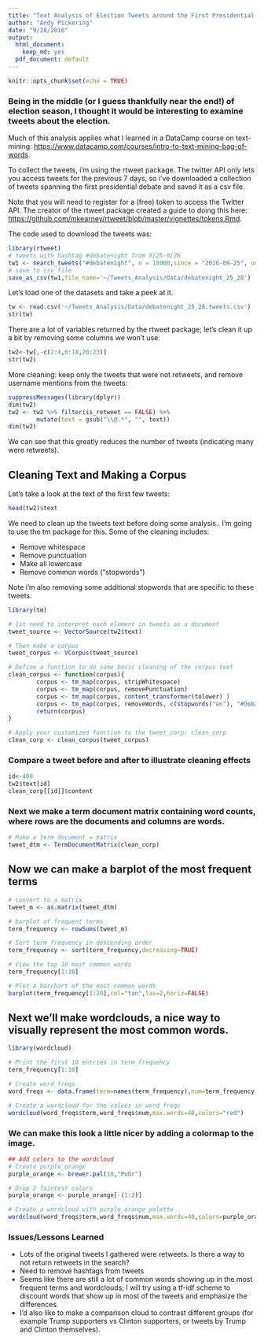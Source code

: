 ```yaml
---
title: "Text Analysis of Election Tweets around the First Presidential Debate"
author: "Andy Pickering"
date: "9/28/2016"
output:
  html_document:
    keep_md: yes
  pdf_document: default
---
```


```r
knitr::opts_chunk$set(echo = TRUE)
```

### Being in the middle (or I guess thankfully near the end!) of election season, I thought it would be interesting to examine tweets about the election.

Much of this analysis applies what I learned in a DataCamp course on text-mining: <https://www.datacamp.com/courses/intro-to-text-mining-bag-of-words>.

To collect the tweets, i'm using the rtweet package. The twitter API only lets you access tweets for the previous 7 days, so i've downloaded a collection of tweets spanning the first presidential debate and saved it as a csv file. 

Note that you will need to register for a (free) token to access the Twitter API. The creator of the rtweet package created a guide to doing this here: <https://github.com/mkearney/rtweet/blob/master/vignettes/tokens.Rmd>.

The code used to download the tweets was:

```r
library(rtweet)
# tweets with hashtag #debatenight from 9/25-9/28
tw1 <- search_tweets("#debatenight", n = 18000,since = "2016-09-25", until = "2016-09-28", token = twitter_token, lang = "en")
# save to csv file
save_as_csv(tw1,file_name='~/Tweets_Analysis/Data/debatenight_25_28')

```

Let's load one of the datasets and take a peek at it.
```r
tw <- read.csv('~/Tweets_Analysis/Data/debatenight_25_28.tweets.csv')
str(tw)
```

There are a lot of variables returned by the rtweet package; let's clean it up a bit by removing some columns we won't use:
```r
tw2<-tw[,-c(2:4,6:18,20:23)]
str(tw2)
```

More cleaning: keep only the tweets that were not retweets, and remove username mentions from the tweets: 
```r
suppressMessages(library(dplyr))
dim(tw2)
tw2 <- tw2 %>% filter(is_retweet == FALSE) %>%
        mutate(text = gsub("\\@.*", "", text)) 
dim(tw2)
```
We can see that this greatly reduces the number of tweets (indicating many were retweets).

## Cleaning Text and Making a Corpus

Let's take a look at the text of the first few tweets:
```r
head(tw2)$text
```

We need to clean up the tweets text before doing some analysis.. I'm going to use the tm package for this. Some of the cleaning includes: 

* Remove whitespace
* Remove punctuation
* Make all lowercase
* Remove common words ("stopwords")

Note i'm also removing some additional stopwords that are specific to these tweets. 

```r
library(tm)

# 1st need to interpret each element in tweets as a document
tweet_source <- VectorSource(tw2$text)

# Then make a corpus
tweet_corpus <- VCorpus(tweet_source)

# Define a function to do some basic cleaning of the corpus text
clean_corpus <- function(corpus){
        corpus <- tm_map(corpus, stripWhitespace)
        corpus <- tm_map(corpus, removePunctuation)
        corpus <- tm_map(corpus, content_transformer(tolower) )
        corpus <- tm_map(corpus, removeWords, c(stopwords("en"), "#DebateNight","debatenight","debates","debate","debates2016","https","clinton","hillaryclinton","donald","trump","hillary","donaldtrump"))
        return(corpus)
}

# Apply your customized function to the tweet_corp: clean_corp
clean_corp <- clean_corpus(tweet_corpus)
```

### Compare a tweet before and after to illustrate cleaning effects
```r
id<-400
tw2$text[id]
clean_corp[[id]]$content
```

### Next we make a term document matrix containing word counts, where rows are the documents and columns are words.
```r
# Make a term document = matrix
tweet_dtm <- TermDocumentMatrix(clean_corp)
```

## Now we can make a barplot of the most frequent terms
```r
# convert to a matrix
tweet_m <- as.matrix(tweet_dtm)

# barplot of frequent terms
term_frequency <- rowSums(tweet_m)

# Sort term_frequency in descending order
term_frequency <- sort(term_frequency,decreasing=TRUE)

# View the top 10 most common words
term_frequency[1:10]

# Plot a barchart of the most common words
barplot(term_frequency[1:20],col="tan",las=2,horiz=FALSE)

```

## Next we'll make wordclouds, a nice way to visually represent the most common words.

```r
library(wordcloud)

# Print the first 10 entries in term_frequency
term_frequency[1:10]

# Create word_freqs
word_freqs <- data.frame(term=names(term_frequency),num=term_frequency)

# Create a wordcloud for the values in word_freqs
wordcloud(word_freqs$term,word_freqs$num,max.words=40,colors="red")

```

### We can make this look a little nicer by adding a colormap to the image.
```r
## Add colors to the wordcloud
# Create purple_orange
purple_orange <- brewer.pal(10,"PuOr")

# Drop 2 faintest colors
purple_orange <- purple_orange[-(1:2)]

# Create a wordcloud with purple_orange palette
wordcloud(word_freqs$term,word_freqs$num,max.words=40,colors=purple_orange)

```

### Issues/Lessons Learned
* Lots of the original tweets I gathered were retweets. Is there a way to not return retweets in the search?
* Need to remove hashtags from tweets
* Seems like there are still a lot of common words showing up in the most frequent terms and wordclouds; I will try using a tf-idf scheme to discount words that show up in most of the tweets and emphasize the differences.
* I'd also like to make a comparison cloud to contrast different groups (for example Trump supporters vs Clinton supporters, or tweets by Trump and Clinton themselves).



